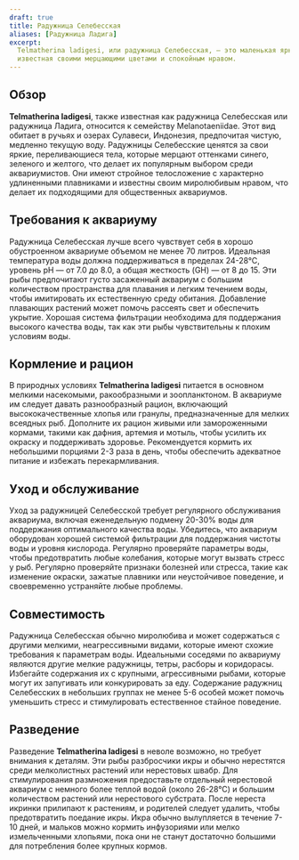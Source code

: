 ```yaml
---
draft: true
title: Радужница Селебесская
aliases: [Радужница Ладига]
excerpt:
  Telmatherina ladigesi, или радужница Селебесская, — это маленькая яркая пресноводная рыба из Сулавеси, Индонезия,
  известная своими мерцающими цветами и спокойным нравом.
---
```


## Обзор

**Telmatherina ladigesi**, также известная как радужница Селебесская или радужница Ладига, относится к семейству
Melanotaeniidae. Этот вид обитает в ручьях и озерах Сулавеси, Индонезия, предпочитая чистую, медленно текущую воду.
Радужницы Селебесские ценятся за свои яркие, переливающиеся тела, которые мерцают оттенками синего, зеленого и желтого,
что делает их популярным выбором среди аквариумистов. Они имеют стройное телосложение с характерно удлиненными
плавниками и известны своим миролюбивым нравом, что делает их подходящими для общественных аквариумов.

## Требования к аквариуму

Радужница Селебесская лучше всего чувствует себя в хорошо обустроенном аквариуме объемом не менее 70 литров. Идеальная
температура воды должна поддерживаться в пределах 24-28°C, уровень pH — от 7.0 до 8.0, а общая жесткость (GH) — от 8
до 15. Эти рыбы предпочитают густо засаженный аквариум с большим количеством пространства для плавания и легким течением
воды, чтобы имитировать их естественную среду обитания. Добавление плавающих растений может помочь рассеять свет и
обеспечить укрытие. Хорошая система фильтрации необходима для поддержания высокого качества воды, так как эти рыбы
чувствительны к плохим условиям воды.

## Кормление и рацион

В природных условиях **Telmatherina ladigesi** питается в основном мелкими насекомыми, ракообразными и зоопланктоном. В
аквариуме им следует давать разнообразный рацион, включающий высококачественные хлопья или гранулы, предназначенные для
мелких всеядных рыб. Дополните их рацион живыми или замороженными кормами, такими как дафния, артемия и мотыль, чтобы
усилить их окраску и поддерживать здоровье. Рекомендуется кормить их небольшими порциями 2-3 раза в день, чтобы
обеспечить адекватное питание и избежать перекармливания.

## Уход и обслуживание

Уход за радужницей Селебесской требует регулярного обслуживания аквариума, включая еженедельную подмену 20-30% воды для
поддержания оптимального качества воды. Убедитесь, что аквариум оборудован хорошей системой фильтрации для поддержания
чистоты воды и уровня кислорода. Регулярно проверяйте параметры воды, чтобы предотвратить любые колебания, которые могут
вызвать стресс у рыб. Регулярно проверяйте признаки болезней или стресса, такие как изменение окраски, зажатые плавники
или неустойчивое поведение, и своевременно устраняйте любые проблемы.

## Совместимость

Радужница Селебесская обычно миролюбива и может содержаться с другими мелкими, неагрессивными видами, которые имеют
схожие требования к параметрам воды. Идеальными соседями по аквариуму являются другие мелкие радужницы, тетры, расборы и
коридорасы. Избегайте содержания их с крупными, агрессивными рыбами, которые могут их запугивать или конкурировать за
еду. Содержание радужниц Селебесских в небольших группах не менее 5-6 особей может помочь уменьшить стресс и
стимулировать естественное стайное поведение.

## Разведение

Разведение **Telmatherina ladigesi** в неволе возможно, но требует внимания к деталям. Эти рыбы разбросчики икры и
обычно нерестятся среди мелколистных растений или нерестовых швабр. Для стимулирования размножения предоставьте
отдельный нерестовой аквариум с немного более теплой водой (около 26-28°C) и большим количеством растений или
нерестового субстрата. После нереста икринки прилипают к растениям, и родителей следует удалить, чтобы предотвратить
поедание икры. Икра обычно вылупляется в течение 7-10 дней, и мальков можно кормить инфузориями или мелко измельченными
хлопьями, пока они не станут достаточно большими для потребления более крупных кормов.
